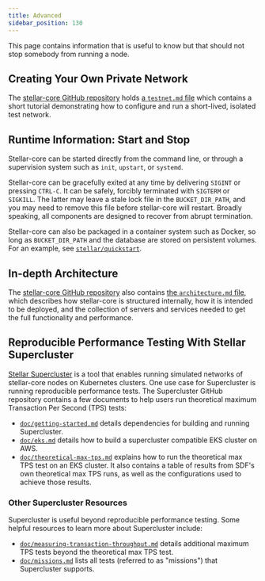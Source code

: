 ```yaml
---
title: Advanced
sidebar_position: 130
---
```


This page contains information that is useful to know but that should not stop somebody from running a node.

## Creating Your Own Private Network

The [stellar-core GitHub repository] holds [a `testnet.md` file] which contains a short tutorial demonstrating how to configure and run a short-lived, isolated test network.

## Runtime Information: Start and Stop

Stellar-core can be started directly from the command line, or through a supervision system such as `init`, `upstart`, or `systemd`.

Stellar-core can be gracefully exited at any time by delivering `SIGINT` or pressing `CTRL-C`. It can be safely, forcibly terminated with `SIGTERM` or `SIGKILL`. The latter may leave a stale lock file in the `BUCKET_DIR_PATH`, and you may need to remove this file before stellar-core will restart. Broadly speaking, all components are designed to recover from abrupt termination.

Stellar-core can also be packaged in a container system such as Docker, so long as `BUCKET_DIR_PATH` and the database are stored on persistent volumes. For an example, see [`stellar/quickstart`].

## In-depth Architecture

The [stellar-core GitHub repository] also contains [the `architecture.md` file], which describes how stellar-core is structured internally, how it is intended to be deployed, and the collection of servers and services needed to get the full functionality and performance.

## Reproducible Performance Testing With Stellar Supercluster

[Stellar Supercluster] is a tool that enables running simulated networks of stellar-core nodes on Kubernetes clusters. One use case for Supercluster is running reproducible performance tests. The Supercluster GitHub repository contains a few documents to help users run theoretical maximum Transaction Per Second (TPS) tests:

- [`doc/getting-started.md`] details dependencies for building and running Supercluster.
- [`doc/eks.md`] details how to build a supercluster compatible EKS cluster on AWS.
- [`doc/theoretical-max-tps.md`] explains how to run the theoretical max TPS test on an EKS cluster. It also contains a table of results from SDF's own theoretical max TPS runs, as well as the configurations used to achieve those results.

### Other Supercluster Resources

Supercluster is useful beyond reproducible performance testing. Some helpful resources to learn more about Supercluster include:

- [`doc/measuring-transaction-throughput.md`] details additional maximum TPS tests beyond the theoretical max TPS test.
- [`doc/missions.md`] lists all tests (referred to as "missions") that Supercluster supports.

[stellar-core github repository]: https://github.com/stellar/stellar-core
[a `testnet.md` file]: https://github.com/stellar/stellar-core/blob/master/docs/software/testnet.md
[`stellar/quickstart`]: https://github.com/stellar/quickstart
[the `architecture.md` file]: https://github.com/stellar/stellar-core/blob/master/docs/architecture.md
[Stellar Supercluster]: https://github.com/stellar/supercluster/tree/main
[`doc/getting-started.md`]: https://github.com/stellar/supercluster/blob/main/doc/getting-started.md
[`doc/eks.md`]: https://github.com/stellar/supercluster/blob/main/doc/eks.md
[`doc/theoretical-max-tps.md`]: https://github.com/stellar/supercluster/blob/main/doc/theoretical-max-tps.md
[`doc/measuring-transaction-throughput.md`]: https://github.com/stellar/supercluster/blob/main/doc/measuring-transaction-throughput.md
[`doc/missions.md`]: https://github.com/stellar/supercluster/blob/main/doc/missions.md
